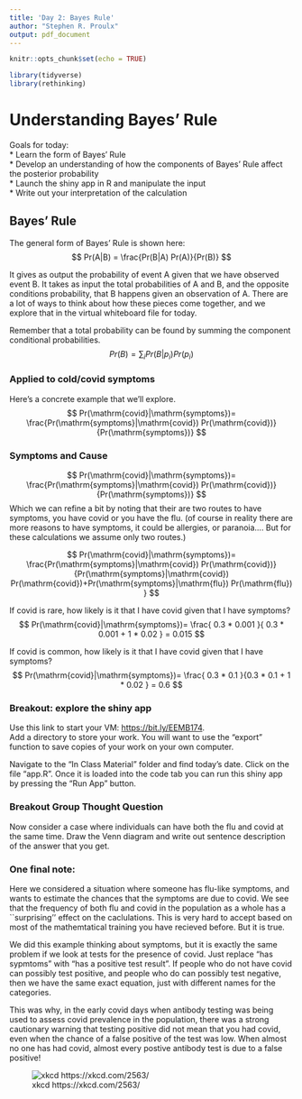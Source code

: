 ```yaml
---
title: 'Day 2: Bayes Rule'
author: "Stephen R. Proulx"
output: pdf_document
---
```


```r
knitr::opts_chunk$set(echo = TRUE)

library(tidyverse)
library(rethinking)
```

# Understanding Bayes' Rule

Goals for today:   
* Learn the form of Bayes' Rule  
* Develop an understanding of how the components of Bayes' Rule affect the posterior probability  
* Launch the shiny app in R and manipulate the input   
* Write out your interpretation of the calculation  







## Bayes' Rule 
The general form of Bayes' Rule is shown here:
$$
Pr(A|B) = \frac{Pr(B|A) Pr(A)}{Pr(B)}
$$

It gives as output the probability of event A given that we have observed event B. It takes as input the total probabilities of A and B, and the opposite conditions probability, that B happens given an observation of A. There are a lot of ways to think about how these pieces come together, and we explore that in the virtual whiteboard file for today. 

Remember that a total probability can be found by summing the component conditional probabilities. 
$$
Pr(B) = \sum_{i} Pr(B|p_i) Pr(p_i)
$$

### Applied to cold/covid symptoms
Here's a concrete example that we'll explore. 
$$
Pr(\mathrm{covid}|\mathrm{symptoms})= \frac{Pr(\mathrm{symptoms}|\mathrm{covid}) Pr(\mathrm{covid})}{Pr(\mathrm{symptoms})}
$$

### Symptoms and Cause

$$
Pr(\mathrm{covid}|\mathrm{symptoms})= \frac{Pr(\mathrm{symptoms}|\mathrm{covid}) Pr(\mathrm{covid})}{Pr(\mathrm{symptoms})}  
$$
Which we can refine a bit by noting that their are two routes to have symptoms, you have covid or you have the flu. (of course in reality there are more reasons to have symptoms, it could be allergies, or paranoia.... But for these calculations we assume only two routes.)

$$
Pr(\mathrm{covid}|\mathrm{symptoms})= \frac{Pr(\mathrm{symptoms}|\mathrm{covid}) Pr(\mathrm{covid})}{Pr(\mathrm{symptoms}|\mathrm{covid}) Pr(\mathrm{covid})+Pr(\mathrm{symptoms}|\mathrm{flu}) Pr(\mathrm{flu}) }
$$


If covid is rare, how likely is it that I have covid given that I have symptoms?
$$
Pr(\mathrm{covid}|\mathrm{symptoms})= \frac{ 0.3 * 0.001   }{ 0.3 * 0.001 + 1 * 0.02 } = 0.015 
$$

If covid is common, how likely is it that I have covid given that I have symptoms?
$$
Pr(\mathrm{covid}|\mathrm{symptoms})= \frac{ 0.3 * 0.1  }{0.3 * 0.1  + 1 * 0.02  } = 0.6
$$

### Breakout: explore the shiny app
Use this link to start your VM: [https://bit.ly/EEMB174](https://bit.ly/EEMB174).  
Add a directory to store your work. You will want to use the "export" function to save copies of your work on your own computer.

Navigate to the "In Class Material" folder and find today's date. Click on the file "app.R". Once it is loaded into the code tab you can run this shiny app by pressing the "Run App" button.


### Breakout Group Thought Question
Now consider a case where individuals can have both the flu and covid at the same time. Draw the Venn diagram and write out sentence description of the answer that you get. 

### One final note:
Here we considered a situation where someone has flu-like symptoms, and wants to estimate the chances that the symptoms are due to covid. We see that the frequency of both flu and covid in the population as a whole has a ``surprising'' effect on the caclulations. This is very hard to accept based on most of the mathemtatical training you have recieved before. But it is true.

We did this example thinking about symptoms, but it is exactly the same problem if we look at tests for the presence of covid. Just replace "has sypmtoms" with "has a positive test result". If people who do not have covid can possibly test positive, and people who do can possibly test negative, then we have the same exact equation, just with different names for the categories. 

This was why, in the early covid days when antibody testing was being used to assess covid prevalence in the population, there was a strong cautionary warning that testing positive did not mean that you had covid, even when the chance of a false positive of the test was low. When almost no one has had covid, almost every postive antibody test is due to a false positive!


 ![xkcd https://xkcd.com/2563/](throat_and_nasal_passages.png)
 